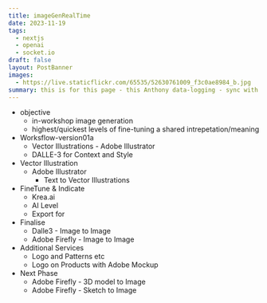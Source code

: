 ```yaml
---
title: imageGenRealTime
date: 2023-11-19
tags:
  - nextjs
  - openai
  - socket.io
draft: false
layout: PostBanner
images:
  - https://live.staticflickr.com/65535/52630761009_f3c0ae8984_b.jpg
summary: this is for this page - this Anthony data-logging - sync with Obsidian
---
```


- objective 
	- in-workshop image generation
	- highest/quickest levels of fine-tuning a shared intrepetation/meaning
- Worksflow-version01a
	- Vector Illustrations - Adobe Illustrator
	- DALLE-3 for Context and Style
 - Vector Illustration
	 - Adobe Illustrator
		 - Text to Vector Illustrations
 - FineTune & Indicate
	 - Krea.ai
	 - AI Level
	 - Export for 
 - Finalise
	 - Dalle3 - Image to Image
	 - Adobe Firefly - Image to Image 
 - Additional Services
	 - Logo and Patterns etc
	 - Logo on Products with Adobe Mockup
- Next Phase
	- Adobe Firefly - 3D model to Image
	- Adobe Firefly - Sketch to Image
   